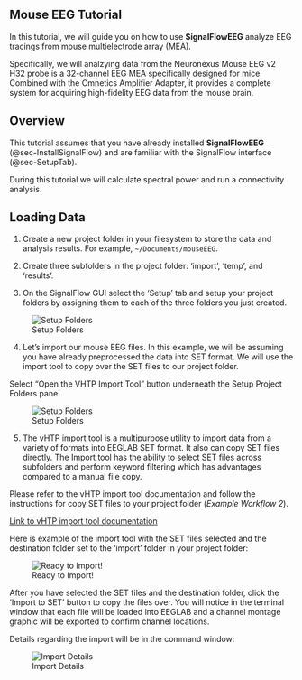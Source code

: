 ## Mouse EEG Tutorial {#sec-mouseeg}

In this tutorial, we will guide you on how to use **SignalFlowEEG** analyze EEG tracings from mouse multielectrode array (MEA).

Specifically, we will analzying data from the Neuronexus Mouse EEG v2 H32 probe is a 32-channel EEG MEA specifically designed for mice. Combined with the Omnetics Amplifier Adapter, it provides a complete system for acquiring high-fidelity EEG data from the mouse brain. 

## Overview {#sec-overview}

This tutorial assumes that you have already installed **SignalFlowEEG** (@sec-InstallSignalFlow) and are familiar with the SignalFlow interface (@sec-SetupTab).

During this tutorial we will calculate spectral power and run a connectivity analysis. 

## Loading Data {#sec-loadingdata}

1. Create a new project folder in your filesystem to store the data and analysis results. For example, `~/Documents/mouseEEG`.

2. Create three subfolders in the project folder: 'import', 'temp', and 'results'.

3. On the SignalFlow GUI select the 'Setup' tab and setup your project folders by assigning them to each of the three folders you just created.

![Setup Folders](../assets/images/mouseeeg_setupfolders.png)

4. Let's import our mouse EEG files. In this example, we will be assuming you have already preprocessed the data into SET format. We will use the import tool to copy over the SET files to our project folder.

Select "Open the VHTP Import Tool"  button underneath the Setup Project Folders pane:

![Setup Folders](../assets/images/mouseeeg_importtool.png)

5. The vHTP import tool is a multipurpose utility to import data from a variety of formats into EEGLAB SET format. It also can copy SET files directly. The Import tool has the ability to select SET files across subfolders and perform keyword filtering which has advantages compared to a manual file copy.

Please refer to the vHTP import tool documentation and follow the instructions for copy SET files to your project folder (*Example Workflow 2*).

[Link to vHTP import tool documentation](https://cincibrainlab.github.io/devblog/posts/docs_htpimport/)

Here is example of the import tool with the SET files selected and the destination folder set to the 'import' folder in your project folder:

![Ready to Import!](../assets/images/mouseeeg_vhtpimport_filledin.png)

After you have selected the SET files and the destination folder, click the 'Import to SET' button to copy the files over. You will notice in the terminal window that each file will be loaded into EEGLAB and a channel montage graphic will be exported to confirm channel locations.

Details regarding the import will be in the command window:

![Import Details](../assets/images/mouseeeg_import_status.png)
